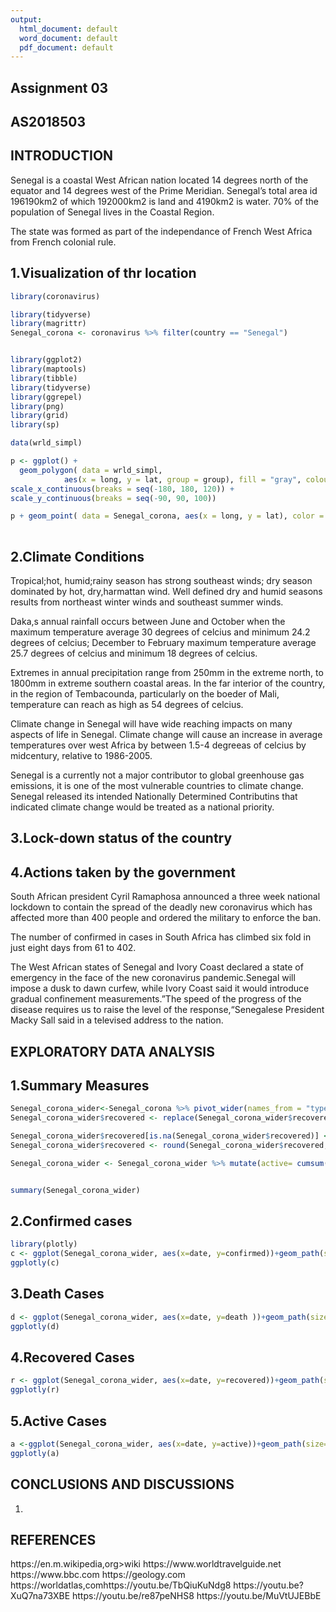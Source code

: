 ---
output:
  html_document: default
  word_document: default
  pdf_document: default
---
## Assignment 03

## AS2018503


## INTRODUCTION

  Senegal is a coastal West African nation located 14 degrees north of the equator and 14 degrees west of the Prime Meridian. Senegal's total area id 196190km2 of which 192000km2 is land and 4190km2 is water. 70% of the population of Senegal lives in the Coastal Region.
  
  The state was formed as part of the independance of French West Africa from French colonial rule.

## 1.Visualization of thr location

```{r, message=FALSE, warning=FALSE, comment=NA, echo=FALSE, fig.cap="Figure 1 : Location in the word map",fig.align='center'}
library(coronavirus)

library(tidyverse) 
library(magrittr)
Senegal_corona <- coronavirus %>% filter(country == "Senegal")


library(ggplot2)
library(maptools)
library(tibble) 
library(tidyverse) 
library(ggrepel)
library(png)
library(grid)
library(sp)

data(wrld_simpl) 

p <- ggplot() + 
  geom_polygon( data = wrld_simpl, 
            aes(x = long, y = lat, group = group), fill = "gray", colour = "white" ) + coord_cartesian(xlim = c(-180, 180), ylim = c(-90, 90)) + 
scale_x_continuous(breaks = seq(-180, 180, 120)) + 
scale_y_continuous(breaks = seq(-90, 90, 100)) 

p + geom_point( data = Senegal_corona, aes(x = long, y = lat), color = "red", size = 1) 
 

```

## 2.Climate Conditions

  Tropical;hot, humid;rainy season has strong southeast winds; dry season dominated by hot, dry,harmattan wind. Well defined dry and humid seasons results from northeast winter winds and southeast summer winds.
  
  Daka,s annual rainfall occurs between June and October when the maximum temperature average 30 degrees of celcius and minimum 24.2 degrees of celcius; December to February maximum temperature average 25.7 degrees of celcius and minimum 18 degrees of celcius.
  
  Extremes in annual precipitation range from 250mm in the extreme north, to 1800mm in extreme southern coastal areas. In the far interior of the country, in the region of Tembacounda, particularly on the boeder of Mali, temperature can reach as high as 54 degrees of celcius.
  
  Climate change in Senegal will have wide reaching impacts on many aspects of life in Senegal. Climate change will cause an increase in average temperatures over west Africa by between 1.5-4 degreeas of celcius by midcentury, relative to 1986-2005. 
  
  Senegal is a currently not a major contributor to global greenhouse gas emissions, it is one of the most vulnerable countries to climate change. Senegal released its intended Nationally Determined Contributins that indicated climate change would be treated as a national priority.

## 3.Lock-down status of the country



## 4.Actions taken by the government

  South African president Cyril Ramaphosa announced a three week national lockdown to contain the spread of the deadly new coronavirus which has affected more than 400 people and ordered the military to enforce the ban.
  
  The number of confirmed in cases in South Africa has climbed six fold in just eight days from 61 to 402.
  
  The West African states of Senegal and Ivory Coast declared a state of emergency in the face of the new coronavirus pandemic.Senegal will impose a dusk to dawn curfew, while Ivory Coast said it would introduce gradual confinement measurements."The speed of the progress of the disease requires us to raise the level of the response,"Senegalese President Macky Sall said in a televised address to the nation.
  
  

## EXPLORATORY DATA ANALYSIS

## 1.Summary Measures
```{r,,message=FALSE, warning=FALSE, comment=NA, echo=FALSE}
Senegal_corona_wider<-Senegal_corona %>% pivot_wider(names_from = "type",values_from = "cases")
Senegal_corona_wider$recovered <- replace(Senegal_corona_wider$recovered,Senegal_corona_wider$recovered<0,NA)

Senegal_corona_wider$recovered[is.na(Senegal_corona_wider$recovered)] <-mean(Senegal_corona_wider$recovered,na.rm = TRUE)
Senegal_corona_wider$recovered <- round(Senegal_corona_wider$recovered,digits = 0)

Senegal_corona_wider <- Senegal_corona_wider %>% mutate(active= cumsum(confirmed) - cumsum(death) - cumsum(recovered))


summary(Senegal_corona_wider)
```

## 2.Confirmed cases

```{r,message=FALSE, warning=FALSE, comment=NA, echo=FALSE, fig.cap="Figure 2 : Plot of daily confirmed cases in Senegal" , fig.align='center', out.width='100%'}
library(plotly)
c <- ggplot(Senegal_corona_wider, aes(x=date, y=confirmed))+geom_path(size=0.5)
ggplotly(c)


```
## 3.Death Cases


```{r,message=FALSE, warning=FALSE, comment=NA, echo=FALSE, fig.cap="Figure 3 : Plot of daily death cases in Senegal", fig.align='center',out.width='100%'}

d <- ggplot(Senegal_corona_wider, aes(x=date, y=death ))+geom_path(size=0.5)
ggplotly(d)
```      

## 4.Recovered Cases

```{r,message=FALSE, warning=FALSE, comment=NA, echo=FALSE, fig.cap="Figure 4 : Plot of daily recovered cases in Senegal", fig.align='center', out.width='100%'}

r <- ggplot(Senegal_corona_wider, aes(x=date, y=recovered))+geom_path(size=0.5)
ggplotly(r)
```
## 5.Active Cases

```{r,message=FALSE, warning=FALSE, comment=NA, echo=FALSE, fig.cap="Figure 5 : Plot of daily death cases in Senegal", fig.align='center'}

a <-ggplot(Senegal_corona_wider, aes(x=date, y=active))+geom_path(size=0.5)
ggplotly(a)

```
## CONCLUSIONS AND DISCUSSIONS

  1.

## REFERENCES 

  https://en.m.wikipedia,org>wiki
  https://www.worldtravelguide.net
  https://www.bbc.com
  https://geology.com
  https://worldatlas,comhttps://youtu.be/TbQiuKuNdg8
  https://youtu.be?XuQ7na73XBE
  https://youtu.be/re87peNHS8
  https://youtu.be/MuVtUJEBbE
  